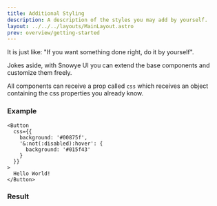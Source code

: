 ```yaml
---
title: Additional Styling
description: A description of the styles you may add by yourself.
layout: ../../../layouts/MainLayout.astro
prev: overview/getting-started
---
```



It is just like: "If you want something done right, do it by yourself".

Jokes aside, with Snowye UI you can extend the base components and customize them freely.

All components can receive a prop called `css` which receives an object containing the css properties you already know.

### Example

```tsx
<Button
  css={{
    background: '#00875f',
    '&:not(:disabled):hover': {
      background: '#015f43'
    }
  }}
>
  Hello World!
</Button>
```

### Result

<HeroContainer client:idle>
  <ButtonAdditionalStylingDemo client:idle />
</HeroContainer>
